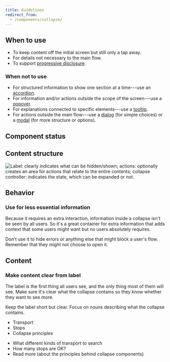 ```yaml
---
title: Guidelines
redirect_from:
  - /components/collapse/
---
```


<ReactExample exampleId="Collapse-default" />

## When to use

- To keep content off the initial screen but still only a tap away.
- For details not necessary to the main flow.
- To support [progressive disclosure](/design-patterns/progressive-disclosure).

### When not to use

- For structured information to show one section at a time---use an [accordion](/components/structure/accordion/).
- For information and/or actions outside the scope of the screen---use a [popover](/components/overlay/popover/).
- For explanations connected to specific elements---use a [tooltip](/components/overlay/tooltip/).
- For actions outside the main flow---use a [dialog](/components/overlay/tooltip/) (for simple choices)
  or a [modal](/components/overlay/modal/) (for more structure or options).

## Component status

<ComponentStatus component="Collapse" />

## Content structure

![Label: clearly indicates what can be hidden/shown; actions: optionally creates an area for actions that relate to the entire contents; collapse controller: indicates the state, which can be expanded or not.](fileId:4QJZqvBvRrLu6t9mwObCkA;nodeId:366%3A1604)

## Behavior

### Use for less essential information

Because it requires an extra interaction,
information inside a collapse isn't be seen by all users.
So it's a great container for extra information that adds context that some users might want
but no users absolutely requires.

Don't use it to hide errors or anything else that might block a user's flow.
Remember that they might not choose to open it.

## Content

### Make content clear from label

The label is the first thing all users see,
and the only thing most of them will see.
Make sure it's clear what the collapse contains
so they know whether they want to see more.

Keep the label short but clear.
Focus on nouns describing what the collapse contains.

<GuidelinesSideBySide>

<Do>

- Transport
- Stops
- Collapse principles

</Do>

<Dont>

- What different kinds of transport to search
- How many stops are OK?
- Read more (about the principles behind collapse components)

</Dont>

</GuidelinesSideBySide>
